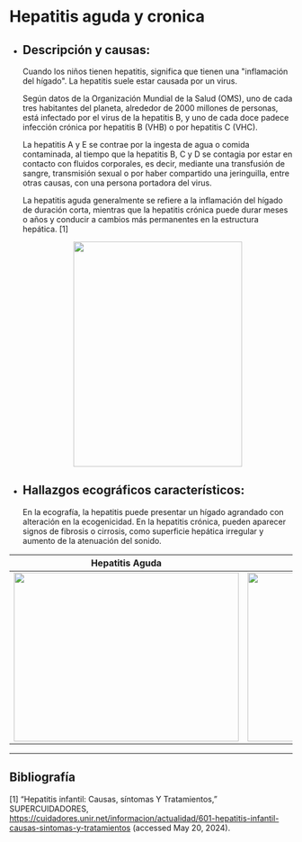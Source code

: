 # Hepatitis aguda y cronica

- ## Descripción y causas:

  Cuando los niños tienen hepatitis, significa que tienen una "inflamación del hígado". La hepatitis suele estar causada por un virus.

  Según datos de la Organización Mundial de la Salud (OMS), uno de cada tres habitantes del planeta, alrededor de 2000 millones de personas, está infectado por el virus de la hepatitis B, y uno de cada doce padece infección crónica por hepatitis B (VHB) o por hepatitis C (VHC).

  La hepatitis A y E se contrae por la ingesta de agua o comida contaminada, al tiempo que la hepatitis B, C y D se contagia por estar en contacto con fluidos corporales, es decir, mediante una transfusión de sangre, transmisión sexual o por haber compartido una jeringuilla, entre otras causas, con una persona portadora del virus.

  La hepatitis aguda generalmente se refiere a la inflamación del hígado de duración corta, mientras que la hepatitis crónica puede durar meses o años y conducir a cambios más permanentes en la estructura hepática. [1]

  <p align="center">
    <img
      src="https://i.ytimg.com/vi/oQqtX6IeLJ0/hq720_2.jpg?sqp=-oaymwEYCJUDENAFSFryq4qpAwoIARUAAIhC0AEB&rs=AOn4CLDallsHbHLPo7vSO8Wp5_iM9R2eWA"
      width="300"
      height="400"
    />
  </p>

- ## Hallazgos ecográficos característicos:

  En la ecografía, la hepatitis puede presentar un hígado agrandado con alteración en la ecogenicidad. En la hepatitis crónica, pueden aparecer signos de fibrosis o cirrosis, como superficie hepática irregular y aumento de la atenuación del sonido.

<div align="center">

| **Hepatitis Aguda**                                                                                              | **Hepatitis crónica**                                                                                            |
| ---------------------------------------------------------------------------------------------------------------- | ---------------------------------------------------------------------------------------------------------------- |
| <img src="https://www.ivanrivasmd.com/wp02/wp-content/uploads/2021/01/hepatitis1.png" width="400" height="300"/> | <img src="https://www.ivanrivasmd.com/wp02/wp-content/uploads/2021/01/hepatitis1.png" width="400" height="300"/> |

</div>

---

## Bibliografía

[1] “Hepatitis infantil: Causas, síntomas Y Tratamientos,” SUPERCUIDADORES, https://cuidadores.unir.net/informacion/actualidad/601-hepatitis-infantil-causas-sintomas-y-tratamientos (accessed May 20, 2024).
